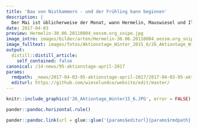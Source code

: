 ```yaml
---
title: 'Bau von Nistkammern - und der Frühling kann beginnen'
description: |
  Der Mai ist üblicherweise der Monat, wann Hermelin, Mauswiesel und Iltis Jungen zur Welt bringen. Entsprechend wollen wir den April noch zum Bau von Nistkammern und Deckungen nutzen.  Wie gewohnt bieten wir Ihnen Gelegenheit, an der frischen Luft etwas sinnvolles für die Naturwerte zu unternehmen. Die ganze Familie ist eingeladen zu erfreulichen Bekanntschaften, Lernerlebnissen und Taten. Natürlich offerieren wir währschafte Zwischenverpflegung ab Hof.      Am Samstag 8. April werden wir eine stattliche Baumhecke in Samstagern mit Asthaufen ausstatten. Ein weiteres Ziel ist die Förderung der Vielfalt von Strauch- und Baumarten.  DOWNLOAD DETAILS AKTIONSTAG OBERSCHWANDENHOF SAMSTAGERN   Am Samstag 29. April ist am östlichen Waldrand des Reidholzes eine umfassende Waldrandaufwertung angesagt. Buchten in der Waldrandlinie ermöglichen den Wechsel von Krautflächen, heckenartigem Dickicht sowie bäumigen Überhältern. Mit dem anfallenden Astmaterial bauen wir Wiesel-Burgen.  DOWNLOAD DETAILS AKTIONSTAG REIDHOLZ RICHTERSWIL
date: 2017-04-03
preview: Hermelin-30.06.20110004_oessm.org_snipe.jpg
image_intro: images/bilder/arten/Hermelin-30.06.20110004_oessm.org_snipe.jpg
image_fulltext: images/fotos/Aktionstage_Winter_2015_6/26_Aktiontage_Winter15_6.JPG
output:
  distill::distill_article:
    self_contained: false
canonical: /14-news/95-aktionstage-april-2017
params:
  rmdpath: _news/2017-04-03-95-aktionstage-april-2017/2017-04-03-95-aktionstage-april-2017.Rmd
  editurl: https://github.com/wieselundco/website/edit/master/
---
```



```r
knitr::include_graphics('26_Aktiontage_Winter15_6.JPG', error = FALSE) #images/fotos/Aktionstage_Winter_2015_6/26_Aktiontage_Winter15_6.JPG
```



```r
pander::pandoc.horizontal.rule()

pander::pandoc.link(url = glue::glue('{params$editurl}{params$rmdpath}'),text = 'Artikel bearbeiten')
```

<!--http://wieselundco.ch/14-news/95-aktionstage-april-2017-->
